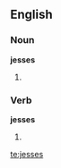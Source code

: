 ==English==

===Noun===
'''jesses'''

# {{plural of|[[jess]]}}

===Verb===
'''jesses'''

# {{third-person singular of|[[jess]]}}

[[te:jesses]]